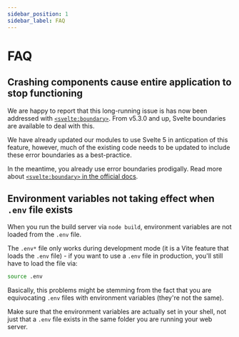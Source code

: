 ```yaml
---
sidebar_position: 1
sidebar_label: FAQ
---
```


# FAQ

## Crashing components cause entire application to stop functioning

We are happy to report that this long-running issue is has now been addressed with
[`<svelte:boundary>`](https://svelte.dev/docs/svelte/svelte-boundary). From v5.3.0 and up, Svelte boundaries are
available to deal with this.

We have already updated our modules to use Svelte 5 in anticpation of this feature, however, much of the existing code
needs to be updated to include these error boundaries as a best-practice.

In the meantime, you already use error boundaries prodigally. Read more about
[`<svelte:boundary>` in the official docs](https://svelte.dev/docs/svelte/svelte-boundary).

## Environment variables not taking effect when `.env` file exists

When you run the build server via `node build`, environment variables are not loaded from the `.env` file.

The `.env*` file only works during development mode (it is a Vite feature that loads the `.env` file) - if you want
to use a `.env` file in production, you'll still have to load the file via:

```bash
source .env
```

Basically, this problems might be stemming from the fact that you are equivocating `.env` files with environment
variables (they're not the same).

Make sure that the environment variables are actually set in your shell, not just that a `.env` file exists in the
same folder you are running your web server.

